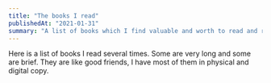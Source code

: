 ```yaml
---
title: "The books I read"
publishedAt: "2021-01-31"
summary: "A list of books which I find valuable and worth to read and read again."
---
```


Here is a list of books I read several times. Some are very long and some are brief. They are like good friends, I have most of them in physical and digital copy.


<div className="grid grid-cols-2 sm:grid-cols-4 gap-4">
  <BookThumbnail
    title="The Design of everyday things"
    author="Don Norman"
    url="desing_of_everyday_cover.png"
  />
  <BookThumbnail
    title="Usability Engineering"
    author="Jakob Nielsen"
    url="usability_cover.png"
  />
  <BookThumbnail
    title="Designing with the mind in mind"
    author="Jeff Johnson"
    url="mind_for_mind_cover.png"
  />
  <BookThumbnail
    title="About Face"
    author="Alan Cooper, Robert Reimann, David Cronin, Chris Noessel"
    url="about_face_cover.png"
  />
  <BookThumbnail
    title="Web Form Design: Filling the gaps"
    author="Luke Wroblewski"
    url="forms_cover.png"
  />
  <BookThumbnail
    title="Problem Solving 101: Simple book for smart people"
    author="Ken Watanabe"
    url="problem_cover.png"
  />
  <BookThumbnail
    title="This is marketing"
    author="Seth Godin"
    url="marketing_cover.png"
  />
  <BookThumbnail
    title="Sapiens: A brief history of humankind"
    author="Yuval Noah Harari"
    url="sapiens_cover.png"
  />
  <BookThumbnail
    title="A mind for numbers"
    author="Barbara Oakley"
    url="number_for_mind_cover.png"
  />
  <BookThumbnail
    title="The Monk who sold his Ferrari"
    author="Robin Sharma"
    url="the_monk_cover.png"
  />
</div>
